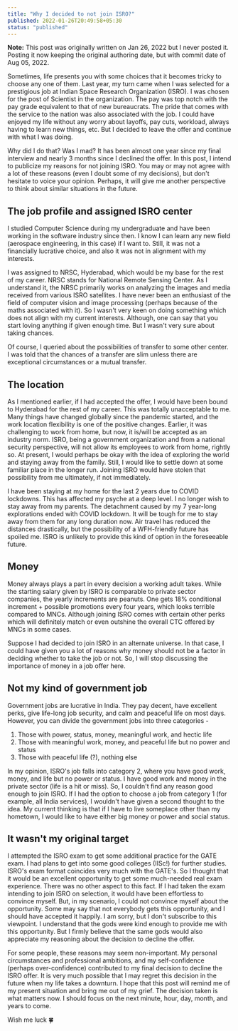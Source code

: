```yaml
---
title: "Why I decided to not join ISRO?"
published: 2022-01-26T20:49:58+05:30
status: "published"
---
```


**Note:** This post was originally written on Jan 26, 2022 but I never posted
it. Posting it now keeping the original authoring date, but with commit date of
Aug 05, 2022.

Sometimes, life presents you with some choices that it becomes tricky to choose
any one of them. Last year, my turn came when I was selected for a prestigious
job at Indian Space Research Organization (ISRO). I was chosen for the post of
Scientist in the organization. The pay was top notch with the pay grade
equivalent to that of new bureaucrats. The pride that comes with the service to
the nation was also associated with the job. I could have enjoyed my life
without any worry about layoffs, pay cuts, workload, always having to learn new
things, etc. But I decided to leave the offer and continue with what I was
doing.

Why did I do that? Was I mad? It has been almost one year since my final
interview and nearly 3 months since I declined the offer. In this post, I intend
to publicize my reasons for not joining ISRO. You may or may not agree with a
lot of these reasons (even I doubt some of my decisions), but don't hesitate to
voice your opinion. Perhaps, it will give me another perspective to think about
similar situations in the future.

## The job profile and assigned ISRO center

I studied Computer Science during my undergraduate and have been working in the
software industry since then. I know I can learn any new field (aerospace
engineering, in this case) if I want to. Still, it was not a financially
lucrative choice, and also it was not in alignment with my interests.

I was assigned to NRSC, Hyderabad, which would be my base for the rest of my
career. NRSC stands for National Remote Sensing Center. As I understand it, the
NRSC primarily works on analyzing the images and media received from various
ISRO satellites. I have never been an enthusiast of the field of computer vision
and image processing (perhaps because of the maths associated with it). So I
wasn't very keen on doing something which does not align with my current
interests. Although, one can say that you start loving anything if given enough
time. But I wasn't very sure about taking chances.

Of course, I queried about the possibilities of transfer to some other center. I
was told that the chances of a transfer are slim unless there are exceptional
circumstances or a mutual transfer.

## The location

As I mentioned earlier, if I had accepted the offer, I would have been bound to
Hyderabad for the rest of my career. This was totally unacceptable to me. Many
things have changed globally since the pandemic started, and the work location
flexibility is one of the positive changes. Earlier, it was challenging to work
from home, but now, it is/will be accepted as an industry norm. ISRO, being a
government organization and from a national security perspective, will not allow
its employees to work from home, rightly so. At present, I would perhaps be okay
with the idea of exploring the world and staying away from the family. Still, I
would like to settle down at some familiar place in the longer run. Joining ISRO
would have stolen that possibility from me ultimately, if not immediately.

I have been staying at my home for the last 2 years due to COVID lockdowns. This
has affected my psyche at a deep level. I no longer wish to stay away from my
parents. The detachment caused by my 7 year-long explorations ended with COVID
lockdown. It will be tough for me to stay away from them for any long duration
now. Air travel has reduced the distances drastically, but the possibility of a
WFH-friendly future has spoiled me. ISRO is unlikely to provide this kind of
option in the foreseeable future.

## Money

Money always plays a part in every decision a working adult takes. While the
starting salary given by ISRO is comparable to private sector companies, the
yearly increments are peanuts. One gets 18% conditional increment + possible
promotions every four years, which looks terrible compared to MNCs. Although
joining ISRO comes with certain other perks which will definitely match or even
outshine the overall CTC offered by MNCs in some cases.

Suppose I had decided to join ISRO in an alternate universe. In that case, I
could have given you a lot of reasons why money should not be a factor in
deciding whether to take the job or not. So, I will stop discussing the
importance of money in a job offer here.

## Not my kind of government job

Government jobs are lucrative in India. They pay decent, have excellent perks,
give life-long job security, and calm and peaceful life on most days. However,
you can divide the government jobs into three categories -

1. Those with power, status, money, meaningful work, and hectic life
2. Those with meaningful work, money, and peaceful life but no power and status
3. Those with peaceful life (?), nothing else

In my opinion, ISRO's job falls into category 2, where you have good work,
money, and life but no power or status. I have good work and money in the
private sector (life is a hit or miss). So, I couldn't find any reason good
enough to join ISRO. If I had the option to choose a job from category 1 (for
example, all India services), I wouldn't have given a second thought to the
idea. My current thinking is that if I have to live someplace other than my
hometown, I would like to have either big money or power and social status.

## It wasn't my original target

I attempted the ISRO exam to get some additional practice for the GATE exam. I
had plans to get into some good colleges (IISc!) for further studies. ISRO's
exam format coincides very much with the GATE's. So I thought that it would be
an excellent opportunity to get some much-needed real exam experience. There was
no other aspect to this fact. If I had taken the exam intending to join ISRO on
selection, it would have been effortless to convince myself. But, in my
scenario, I could not convince myself about the opportunity. Some may say that
not everybody gets this opportunity, and I should have accepted it happily. I am
sorry, but I don't subscribe to this viewpoint. I understand that the gods were
kind enough to provide me with this opportunity. But I firmly believe that the
same gods would also appreciate my reasoning about the decision to decline the
offer.

For some people, these reasons may seem non-important. My personal circumstances
and professional ambitions, and my self-confidence (perhaps over-confidence)
contributed to my final decision to decline the ISRO offer. It is very much
possible that I may regret this decision in the future when my life takes a
downturn. I hope that this post will remind me of my present situation and bring
me out of my grief. The decision taken is what matters now. I should focus on
the next minute, hour, day, month, and years to come.

Wish me luck 🍀
